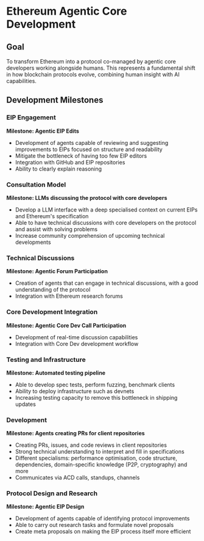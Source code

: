 # Ethereum Agentic Core Development

## Goal
To transform Ethereum into a protocol co-managed by agentic core developers working alongside humans. This represents a fundamental shift in how blockchain protocols evolve, combining human insight with AI capabilities.

## Development Milestones

### EIP Engagement
**Milestone: Agentic EIP Edits**
- Development of agents capable of reviewing and suggesting improvements to EIPs focused on structure and readability
- Mitigate the bottleneck of having too few EIP editors
- Integration with GitHub and EIP repositories
- Ability to clearly explain reasoning

### Consultation Model
**Milestone: LLMs discussing the protocol with core developers**
- Develop a LLM interface with a deep specialised context on current EIPs and Ethereum's specification
- Able to have technical discussions with core developers on the protocol and assist with solving problems 
- Increase community comprehension of upcoming technical developments

### Technical Discussions
**Milestone: Agentic Forum Participation**
- Creation of agents that can engage in technical discussions, with a good understanding of the protocol
- Integration with Ethereum research forums

### Core Development Integration
**Milestone: Agentic Core Dev Call Participation**
- Development of real-time discussion capabilities
- Integration with Core Dev development workflow

### Testing and Infrastructure
**Milestone: Automated testing pipeline**
- Able to develop spec tests, perform fuzzing, benchmark clients
- Ability to deploy infrastructure such as devnets
- Increasing testing capacity to remove this bottleneck in shipping updates

### Development
**Milestone: Agents creating PRs for client repositories**
- Creating PRs, issues, and code reviews in client repositories
- Strong technical understanding to interpret and fill in specifications
- Different specialisms: performance optimisation, code structure, dependencies, domain-specific knowledge (P2P, cryptography) and more
- Communicates via ACD calls, standups, channels

### Protocol Design and Research
**Milestone: Agentic EIP Design**
- Development of agents capable of identifying protocol improvements
- Able to carry out research tasks and formulate novel proposals
- Create meta proposals on making the EIP process itself more efficient